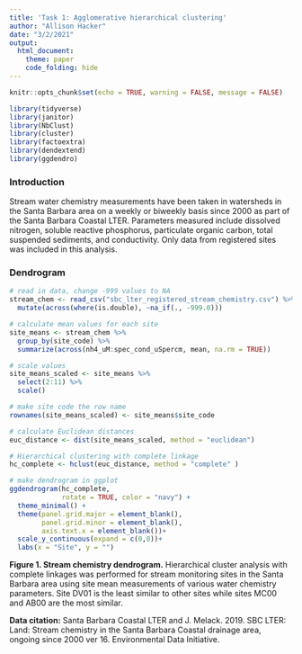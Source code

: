 ```yaml
---
title: 'Task 1: Agglomerative hierarchical clustering'
author: "Allison Hacker"
date: "3/2/2021"
output: 
  html_document:
    theme: paper
    code_folding: hide
---
```


```r
knitr::opts_chunk$set(echo = TRUE, warning = FALSE, message = FALSE)

library(tidyverse)
library(janitor)
library(NbClust)
library(cluster)
library(factoextra)
library(dendextend)
library(ggdendro)
```

### Introduction

Stream water chemistry measurements have been taken in watersheds in the Santa Barbara area on a weekly or biweekly basis since 2000 as part of the Santa Barbara Coastal LTER. Parameters measured include dissolved nitrogen, soluble reactive phosphorus, particulate organic carbon, total suspended sediments, and conductivity. Only data from registered sites was included in this analysis.

### Dendrogram
```r
# read in data, change -999 values to NA
stream_chem <- read_csv("sbc_lter_registered_stream_chemistry.csv") %>% 
  mutate(across(where(is.double), ~na_if(., -999.0)))

# calculate mean values for each site
site_means <- stream_chem %>% 
  group_by(site_code) %>% 
  summarize(across(nh4_uM:spec_cond_uSpercm, mean, na.rm = TRUE))

# scale values
site_means_scaled <- site_means %>% 
  select(2:11) %>% 
  scale()

# make site code the row name
rownames(site_means_scaled) <- site_means$site_code

# calculate Euclidean distances
euc_distance <- dist(site_means_scaled, method = "euclidean")

# Hierarchical clustering with complete linkage
hc_complete <- hclust(euc_distance, method = "complete" )

# make dendrogram in ggplot
ggdendrogram(hc_complete, 
             rotate = TRUE, color = "navy") +
  theme_minimal() +
  theme(panel.grid.major = element_blank(),
        panel.grid.minor = element_blank(),
        axis.text.x = element_blank())+
  scale_y_continuous(expand = c(0,0))+
  labs(x = "Site", y = "")
```

**Figure 1. Stream chemistry dendrogram.** Hierarchical cluster analysis with complete linkages was performed for stream monitoring sites in the Santa Barbara area using site mean measurements of various water chemistry parameters. Site DV01 is the least similar to other sites while sites MC00 and AB00 are the most similar.




**Data citation:** Santa Barbara Coastal LTER and J. Melack. 2019. SBC LTER: Land: Stream chemistry in the Santa Barbara Coastal drainage area, ongoing since 2000 ver 16. Environmental Data Initiative. 
